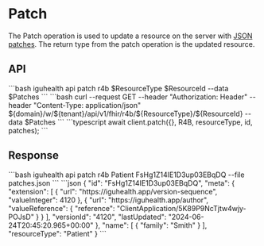 
# Patch

The Patch operation is used to update a resource on the server with [JSON patches](https://jsonpatch.com/).
The return type from the patch operation is the updated resource.

## API

<Tabs>
  <TabItem value="cli" label="CLI">
```bash
iguhealth api patch r4b $ResourceType $ResourceId --data $Patches
```
  </TabItem>
  <TabItem value="curl" label="Curl">
```bash
 curl --request GET --header "Authorization: Header" --header "Content-Type: application/json" ${domain}/w/${tenant}/api/v1/fhir/r4b/${ResourceType}/${ResourceId} --data $Patches
```
  </TabItem>
   <TabItem value="typescript" label="Typescript">
```typescript
await client.patch({}, R4B, resourceType, id, patches);
```
   </TabItem>
</Tabs>

## Response

<Tabs>
    <TabItem value="request" label="Request">
    ```bash
    iguhealth api patch r4b Patient FsHg1Z14IE1D3up03EBqDQ --file patches.json 
    ```
    </TabItem>
    <TabItem value="response" label="Response">
```json
{
  "id": "FsHg1Z14IE1D3up03EBqDQ",
  "meta": {
    "extension": [
      {
        "url": "https://iguhealth.app/version-sequence",
        "valueInteger": 4120
      },
      {
        "url": "https://iguhealth.app/author",
        "valueReference": {
          "reference": "ClientApplication/5K89P9NcTjtw4wjy-POJsD"
        }
      }
    ],
    "versionId": "4120",
    "lastUpdated": "2024-06-24T20:45:20.965+00:00"
  },
  "name": [
    {
      "family": "Smith"
    }
  ],
  "resourceType": "Patient"
}
```
    </TabItem>
</Tabs>